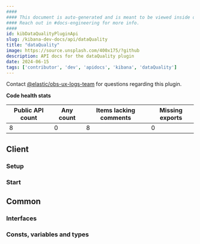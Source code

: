 ```yaml
---
####
#### This document is auto-generated and is meant to be viewed inside our experimental, new docs system.
#### Reach out in #docs-engineering for more info.
####
id: kibDataQualityPluginApi
slug: /kibana-dev-docs/api/dataQuality
title: "dataQuality"
image: https://source.unsplash.com/400x175/?github
description: API docs for the dataQuality plugin
date: 2024-06-15
tags: ['contributor', 'dev', 'apidocs', 'kibana', 'dataQuality']
---
```




Contact [@elastic/obs-ux-logs-team](https://github.com/orgs/elastic/teams/obs-ux-logs-team) for questions regarding this plugin.

**Code health stats**

| Public API count  | Any count | Items lacking comments | Missing exports |
|-------------------|-----------|------------------------|-----------------|
| 8 | 0 | 8 | 0 |

## Client

### Setup
<DocDefinitionList data={[dataQualityObj.client.setup]}/>

### Start
<DocDefinitionList data={[dataQualityObj.client.start]}/>

## Common

### Interfaces
<DocDefinitionList data={dataQualityObj.common.interfaces}/>

### Consts, variables and types
<DocDefinitionList data={dataQualityObj.common.misc}/>

